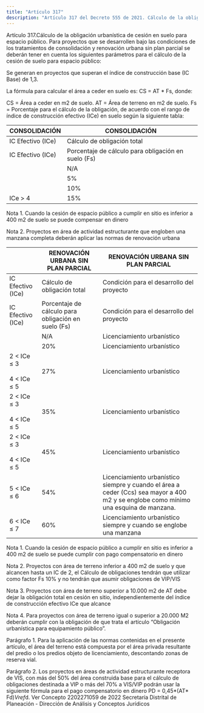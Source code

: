```yaml
---
title: "Artículo 317"
description: "Artículo 317 del Decreto 555 de 2021. Cálculo de la obligación urbanística de cesión en suelo para espacio público."
---
```


Artículo 317.Cálculo de la obligación urbanística de cesión en suelo para espacio público. Para proyectos que se desarrollen bajo las condiciones de los tratamientos de consolidación y renovación urbana sin plan parcial se deberán tener en cuenta los siguientes parámetros para el cálculo de la cesión de suelo para espacio público:
 
Se generan en proyectos que superan el índice de construcción base (IC Base) de 1,3.
 
La fórmula para calcular el área a ceder en suelo es: CS = AT * Fs, donde:
 
CS = Área a ceder en m2 de suelo.
AT = Área de terreno en m2 de suelo.
Fs = Porcentaje para el cálculo de la obligación, de acuerdo con el rango de índice de construcción efectivo (ICe) en suelo según la siguiente tabla:
 

| CONSOLIDACIÓN | CONSOLIDACIÓN |
| --- | --- |
| IC Efectivo (ICe) | Cálculo de obligación total |
| IC Efectivo (ICe) | Porcentaje de cálculo para obligación en suelo (Fs) |
|  | N/A |
|  | 5% |
|  | 10% |
| ICe > 4 | 15% |


 
Nota 1. Cuando la cesión de espacio público a cumplir en sitio es inferior a 400 m2 de suelo se puede compensar en dinero
 
Nota 2. Proyectos en área de actividad estructurante que engloben una manzana completa deberán aplicar las normas de renovación urbana
 

|  | RENOVACIÓN URBANA SIN PLAN PARCIAL | RENOVACIÓN URBANA SIN PLAN PARCIAL |
| --- | --- | --- |
| IC Efectivo (ICe) | Cálculo de obligación total | Condición para el desarrollo del proyecto |
| IC Efectivo (ICe) | Porcentaje de cálculo para obligación en suelo (Fs) | Condición para el desarrollo del proyecto |
|  | N/A | Licenciamiento urbanístico |
|  | 20% | Licenciamiento urbanístico |
| 2 < ICe ≤ 3 <br>  <br> 4 < ICe ≤ 5 | 27% | Licenciamiento urbanístico |
| 2 < ICe ≤ 3 <br>  <br> 4 < ICe ≤ 5 | 35% | Licenciamiento urbanístico |
| 2 < ICe ≤ 3 <br>  <br> 4 < ICe ≤ 5 | 45% | Licenciamiento urbanístico |
| 5 < ICe ≤ 6 | 54% | Licenciamiento urbanístico siempre y cuando el área a ceder (Ccs) sea mayor a 400 m2 y se englobe como mínimo una esquina de manzana. |
| 6 < ICe ≤ 7 | 60% | Licenciamiento urbanístico siempre y cuando se englobe una manzana |


 
Nota 1. Cuando la cesión de espacio público a cumplir en sitio es inferior a 400 m2 de suelo se puede cumplir con pago compensatorio en dinero
 
Nota 2. Proyectos con área de terreno inferior a 400 m2 de suelo y que alcancen hasta un IC de 2, el Cálculo de obligaciones tendrán que utilizar como factor Fs 10% y no tendrán que asumir obligaciones de VIP/VIS
 
Nota 3. Proyectos con área de terreno superior a 10.000 m2 de AT debe dejar la obligación total en cesión en sitio, independientemente del índice de construcción efectivo ICe que alcance
 
Nota 4. Para proyectos con área de terreno igual o superior a 20.000 M2 deberán cumplir con la obligación de que trata el artículo “Obligación urbanística para equipamiento público”.
 
Parágrafo 1. Para la aplicación de las normas contenidas en el presente artículo, el área del terreno está compuesta por el área privada resultante del predio o los predios objeto de licenciamiento, descontando zonas de reserva vial.
 
Parágrafo 2. Los proyectos en áreas de actividad estructurante receptora de VIS, con más del 50% del área construida base para el cálculo de obligaciones destinada a VIP o más del 70% a VIS/VIP podrán usar la siguiente fórmula para el pago compensatorio en dinero PD = 0,45*(AT* Fd)*Vref*d.
Ver Concepto 2202271059 de 2022 Secretaría Distrital de Planeación - Dirección de Análisis y Conceptos Jurídicos